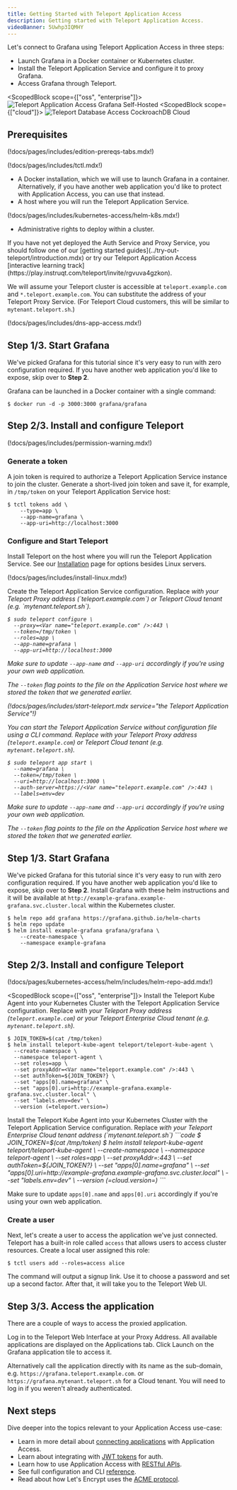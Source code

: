 ```yaml
---
title: Getting Started with Teleport Application Access
description: Getting started with Teleport Application Access.
videoBanner: 5Uwhp3IQMHY
---
```


Let's connect to Grafana using Teleport Application Access in three steps:

- Launch Grafana in a Docker container or Kubernetes cluster.
- Install the Teleport Application Service and configure it to proxy Grafana.
- Access Grafana through Teleport.

<ScopedBlock scope={["oss", "enterprise"]}>
![Teleport Application Access Grafana Self-Hosted](../../img/application-access/grafana_selfhosted.png)
</ScopedBlock>
<ScopedBlock scope={["cloud"]}>
![Teleport Database Access CockroachDB Cloud](../../img/application-access/grafana_cloud.png)
</ScopedBlock>

## Prerequisites

(!docs/pages/includes/edition-prereqs-tabs.mdx!)

(!docs/pages/includes/tctl.mdx!)

<Tabs>
<TabItem label="Docker">

- A Docker installation, which we will use to launch Grafana in a container. Alternatively, if you have another web application you'd like to protect with Application Access, you can use that instead.
- A host where you will run the Teleport Application Service.
</TabItem>
<TabItem label="Kubernetes Cluster">

(!docs/pages/includes/kubernetes-access/helm-k8s.mdx!)

- Administrative rights to deploy within a cluster.

</TabItem>
</Tabs>

<Admonition type="tip" title="Not yet a Teleport user?">
If you have not yet deployed the Auth Service and Proxy Service, you should follow one of our [getting started guides](../try-out-teleport/introduction.mdx) or try our Teleport Application Access [interactive learning track](https://play.instruqt.com/teleport/invite/rgvuva4gzkon). 
</Admonition>

We will assume your Teleport cluster is accessible at `teleport.example.com` and `*.teleport.example.com`. You can substitute the address of your Teleport Proxy Service. (For Teleport Cloud customers, this will be similar to `mytenant.teleport.sh`.)

<Admonition type="note" title="Application Access and DNS">
(!docs/pages/includes/dns-app-access.mdx!)
</Admonition>

<Tabs>
<TabItem label="Docker">

## Step 1/3. Start Grafana

We've picked Grafana for this tutorial since it's very easy to run with zero
configuration required. If you have another web application you'd like to
expose, skip over to **Step 2**.

Grafana can be launched in a Docker container with a single command:

```code
$ docker run -d -p 3000:3000 grafana/grafana
```

## Step 2/3. Install and configure Teleport
(!docs/pages/includes/permission-warning.mdx!)

### Generate a token

A join token is required to authorize a Teleport Application Service instance to
join the cluster. Generate a short-lived join token and save it, for example,
in `/tmp/token` on your Teleport Application Service host:

```code
$ tctl tokens add \
    --type=app \
    --app-name=grafana \
    --app-uri=http://localhost:3000
```

### Configure and Start Teleport


Install Teleport on the host where you will run the Teleport Application Service. See our [Installation](../installation.mdx) page for options besides Linux servers.

(!docs/pages/includes/install-linux.mdx!)

<Tabs>
<TabItem label="Using a config file">
Create the Teleport Application Service configuration. Replace <Var name="teleport.example.com" /> with
your Teleport Proxy address (`teleport.example.com`) or Teleport Cloud tenant (e.g. `mytenant.teleport.sh`).

```code
$ sudo teleport configure \
  --proxy=<Var name="teleport.example.com" />:443 \
  --token=/tmp/token \
  --roles=app \
  --app-name=grafana \
  --app-uri=http://localhost:3000
```
  
Make sure to update `--app-name` and `--app-uri` accordingly if you're using your own web application.

The `--token` flag points to the file on the Application Service host where we stored the token that we generated earlier.

(!docs/pages/includes/start-teleport.mdx service="the Teleport Application Service"!)
</TabItem>
<TabItem label="With CLI flags">

You can start the Teleport Application Service without configuration file using a
CLI command.  Replace <Var name="teleport.example.com" /> with
your Teleport Proxy address (`teleport.example.com`) or Teleport Cloud tenant (e.g. `mytenant.teleport.sh`).

```code
$ sudo teleport app start \
  --name=grafana \
  --token=/tmp/token \
  --uri=http://localhost:3000 \
  --auth-server=https://<Var name="teleport.example.com" />:443 \
  --labels=env=dev
```

Make sure to update `--app-name` and `--app-uri` accordingly if you're using your own web application.

The `--token` flag points to the file on the Application Service host where we stored the token that we generated earlier.

</TabItem>
</Tabs>

</TabItem>
<TabItem label="Kubernetes cluster">

## Step 1/3. Start Grafana

We've picked Grafana for this tutorial since it's very easy to run with zero
configuration required. If you have another web application you'd like to
expose, skip over to **Step 2**. Install Grafana with these helm instructions
and it will be available at `http://example-grafana.example-grafana.svc.cluster.local`
within the Kubernetes cluster.

```code
$ helm repo add grafana https://grafana.github.io/helm-charts
$ helm repo update
$ helm install example-grafana grafana/grafana \
    --create-namespace \
    --namespace example-grafana
```

## Step 2/3. Install and configure Teleport

  (!docs/pages/kubernetes-access/helm/includes/helm-repo-add.mdx!)

<ScopedBlock scope={["oss", "enterprise"]}>
Install the Teleport Kube Agent into your Kubernetes Cluster
with the Teleport Application Service configuration.
Replace <Var name="teleport.example.com" /> with
your Teleport Proxy address (`teleport.example.com`) or your
Teleport Enterprise Cloud tenant (e.g. `mytenant.teleport.sh`).
```code
$ JOIN_TOKEN=$(cat /tmp/token)
$ helm install teleport-kube-agent teleport/teleport-kube-agent \
  --create-namespace \
  --namespace teleport-agent \
  --set roles=app \
  --set proxyAddr=<Var name="teleport.example.com" />:443 \
  --set authToken=${JOIN_TOKEN?} \
  --set "apps[0].name=grafana" \
  --set "apps[0].uri=http://example-grafana.example-grafana.svc.cluster.local" \
  --set "labels.env=dev" \
  --version (=teleport.version=)
```
</ScopedBlock>
<ScopedBlock scope={["cloud"]}>
Install the Teleport Kube Agent into your Kubernetes Cluster
with the Teleport Application Service configuration.
Replace <Var name="teleport.example.com" /> with
your Teleport Enterprise Cloud tenant address (`mytenant.teleport.sh`)
```code
$ JOIN_TOKEN=$(cat /tmp/token)
$ helm install teleport-kube-agent teleport/teleport-kube-agent \
  --create-namespace \
  --namespace teleport-agent \
  --set roles=app \
  --set proxyAddr=<Var name="teleport.example.com" />:443 \
  --set authToken=${JOIN_TOKEN?} \
  --set "apps[0].name=grafana" \
  --set "apps[0].uri=http://example-grafana.example-grafana.svc.cluster.local" \
  --set "labels.env=dev" \
  --version (=cloud.version=)
```
</ScopedBlock>

Make sure to update `apps[0].name` and `apps[0].uri` accordingly if you're using your own web application.

</TabItem>
</Tabs>

### Create a user

Next, let's create a user to access the application we've just connected. Teleport has a built-in role called `access` that allows users to access cluster resources. Create a local user assigned this role:

```code
$ tctl users add --roles=access alice
```

The command will output a signup link. Use it to choose a password and set up a second factor. After that, it will take you to the Teleport Web UI.

## Step 3/3. Access the application

There are a couple of ways to access the proxied application.

Log in to the Teleport Web Interface at your Proxy Address. All available applications are displayed on the Applications tab.
Click Launch on the Grafana application tile to access it.

Alternatively call the application directly with its name as the sub-domain, e.g. `https://grafana.teleport.example.com`. 
or `https://grafana.mytenant.teleport.sh` for a Cloud tenant. You will need to log in
if you weren't already authenticated.

## Next steps

Dive deeper into the topics relevant to your Application Access use-case:

- Learn in more detail about [connecting applications](./guides/connecting-apps.mdx) with Application Access.
- Learn about integrating with [JWT tokens](./jwt/introduction.mdx) for auth.
- Learn how to use Application Access with [RESTful APIs](./guides/api-access.mdx).
- See full configuration and CLI [reference](./reference.mdx).
- Read about how Let's Encrypt uses the [ACME protocol](https://letsencrypt.org/how-it-works/).
